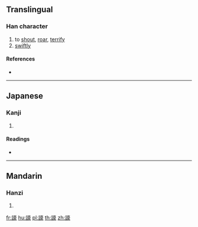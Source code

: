 {{character info/new}}
==Translingual==

===Han character===
{{Han char|rn=149|rad=言|as=14|sn=21|four=00632|canj=YRYRO}}

# to [[shout]], [[roar]], [[terrify]]
# [[swiftly]]

====References====
* {{Han ref|kx=1184.270|dkj=36053|dj=1648.050|hdz=64028.090|uh=8B79|ud=35705|bh=F64D|bd=63053}}

----

==Japanese==

===Kanji===
{{ja-kanji|grade=|rs=言14}}

# {{defn|lang=ja|sort=言14}}

====Readings====
* {{ja-readings|on=[[こう]] (kō)|kun=[[さけぶ]] (sakebu), [[たぶらかす]] (taburakasu)}}

----

==Mandarin==

===Hanzi===
{{cmn-hanzi|pin=[[háo]] ([[hao2]])|wg=hao<sup>2</sup>}}

# {{defn|lang=cmn|sort=言14}}

[[fr:譹]]
[[hu:譹]]
[[pl:譹]]
[[th:譹]]
[[zh:譹]]